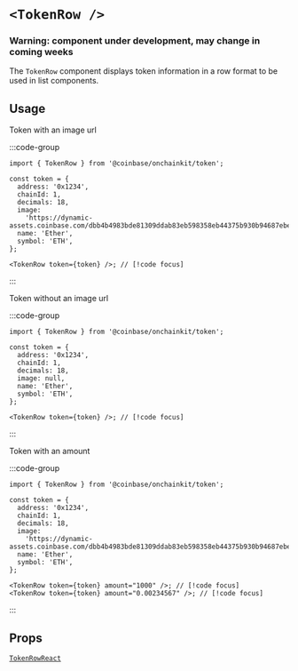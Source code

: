 
# `<TokenRow />`

### Warning: component under development, may change in coming weeks

The `TokenRow` component displays token information in a row format to be used in list components.

## Usage

Token with an image url

:::code-group

<div data-title="Preview">
  <App>
    <div className="pane">
      <TokenRow
        token={{
          address: '0x1234',
          chainId: 1,
          decimals: 18,
          image:
            'https://dynamic-assets.coinbase.com/dbb4b4983bde81309ddab83eb598358eb44375b930b94687ebe38bc22e52c3b2125258ffb8477a5ef22e33d6bd72e32a506c391caa13af64c00e46613c3e5806/asset_icons/4113b082d21cc5fab17fc8f2d19fb996165bcce635e6900f7fc2d57c4ef33ae9.png',
          name: 'Ether',
          symbol: 'ETH',
        }}
      />
    </div>
  </App>
</div>

```tsx [code]
import { TokenRow } from '@coinbase/onchainkit/token';

const token = {
  address: '0x1234',
  chainId: 1,
  decimals: 18,
  image:
    'https://dynamic-assets.coinbase.com/dbb4b4983bde81309ddab83eb598358eb44375b930b94687ebe38bc22e52c3b2125258ffb8477a5ef22e33d6bd72e32a506c391caa13af64c00e46613c3e5806/asset_icons/4113b082d21cc5fab17fc8f2d19fb996165bcce635e6900f7fc2d57c4ef33ae9.png',
  name: 'Ether',
  symbol: 'ETH',
};

<TokenRow token={token} />; // [!code focus]
```

:::

Token without an image url

:::code-group

<div data-title="Preview">
  <App>
    <div className="pane">
      <TokenRow
        token={{
          address: '0x1234',
          chainId: 1,
          decimals: 18,
          image: null,
          name: 'Ether',
          symbol: 'ETH',
        }}
        amount="1000.00234"
      />
    </div>
  </App>
</div>

```tsx [code]
import { TokenRow } from '@coinbase/onchainkit/token';

const token = {
  address: '0x1234',
  chainId: 1,
  decimals: 18,
  image: null,
  name: 'Ether',
  symbol: 'ETH',
};

<TokenRow token={token} />; // [!code focus]
```

:::

Token with an amount

:::code-group

<div data-title="Preview">
  <App>
    <div className="pane">
      <TokenRow
        token={{
          address: '0x1234',
          chainId: 1,
          decimals: 18,
          image:
            'https://dynamic-assets.coinbase.com/dbb4b4983bde81309ddab83eb598358eb44375b930b94687ebe38bc22e52c3b2125258ffb8477a5ef22e33d6bd72e32a506c391caa13af64c00e46613c3e5806/asset_icons/4113b082d21cc5fab17fc8f2d19fb996165bcce635e6900f7fc2d57c4ef33ae9.png',
          name: 'Ether',
          symbol: 'ETH',
        }}
        amount="1000"
      />
    </div>
    <div className="pane">
      <TokenRow
        token={{
          address: '0x1234',
          chainId: 1,
          decimals: 18,
          image:
            'https://dynamic-assets.coinbase.com/dbb4b4983bde81309ddab83eb598358eb44375b930b94687ebe38bc22e52c3b2125258ffb8477a5ef22e33d6bd72e32a506c391caa13af64c00e46613c3e5806/asset_icons/4113b082d21cc5fab17fc8f2d19fb996165bcce635e6900f7fc2d57c4ef33ae9.png',
          name: 'Ether',
          symbol: 'ETH',
        }}
        amount="0.00234567"
      />
    </div>
  </App>
</div>

```tsx [code]
import { TokenRow } from '@coinbase/onchainkit/token';

const token = {
  address: '0x1234',
  chainId: 1,
  decimals: 18,
  image:
    'https://dynamic-assets.coinbase.com/dbb4b4983bde81309ddab83eb598358eb44375b930b94687ebe38bc22e52c3b2125258ffb8477a5ef22e33d6bd72e32a506c391caa13af64c00e46613c3e5806/asset_icons/4113b082d21cc5fab17fc8f2d19fb996165bcce635e6900f7fc2d57c4ef33ae9.png',
  name: 'Ether',
  symbol: 'ETH',
};

<TokenRow token={token} amount="1000" />; // [!code focus]
<TokenRow token={token} amount="0.00234567" />; // [!code focus]
```

:::

## Props

[`TokenRowReact`](/token/types#tokenrowreact)
